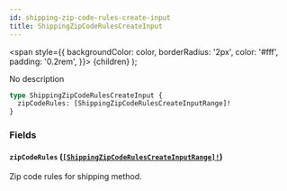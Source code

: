 ```yaml
---
id: shipping-zip-code-rules-create-input
title: ShippingZipCodeRulesCreateInput
---
```


<span
style={{
      backgroundColor: color,
      borderRadius: '2px',
      color: '#fff',
      padding: '0.2rem',
    }}>
{children}
</span>
);

No description

```graphql
type ShippingZipCodeRulesCreateInput {
  zipCodeRules: [ShippingZipCodeRulesCreateInputRange]!
}
```

### Fields

#### `zipCodeRules` ([`[ShippingZipCodeRulesCreateInputRange]!`](/api-reference/inputs/shipping-zip-code-rules-create-input-range.mdx))

Zip code rules for shipping method.
